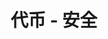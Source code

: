 ---
title: '代币 - 安全'
openapi: '/cn/api-reference/openapi-cn.json GET /token/v1/{chain}/{tokenAddress}/security'
---